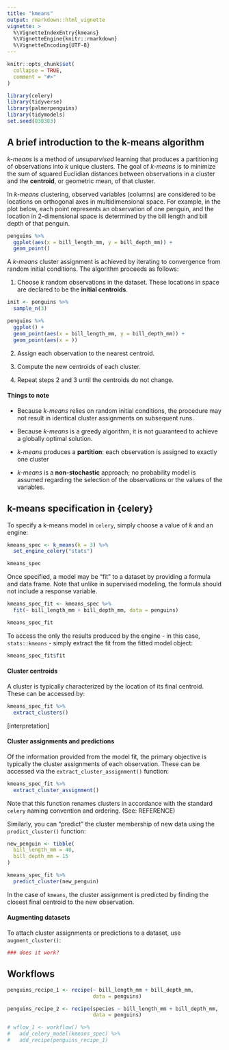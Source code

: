 ```yaml
---
title: "kmeans"
output: rmarkdown::html_vignette
vignette: >
  %\VignetteIndexEntry{kmeans}
  %\VignetteEngine{knitr::rmarkdown}
  %\VignetteEncoding{UTF-8}
---
```


```r
knitr::opts_chunk$set(
  collapse = TRUE,
  comment = "#>"
)
```

```r
library(celery)
library(tidyverse)
library(palmerpenguins)
library(tidymodels)
set.seed(838383)
```

## A brief introduction to the k-means algorithm

*k-means* is a method of *unsupervised* learning that produces a partitioning of
observations into *k* unique clusters.  The goal of *k-means* is to minimize the sum of
squared Euclidian distances between observations in a cluster and the **centroid**,
or geometric mean, of that cluster.

In *k-means* clustering, observed variables (columns) are considered to be locations
on orthogonal axes in multidimensional space.  For example, in the plot below,
each point represents an observation of one penguin, and the location in 2-dimensional
space is determined by the bill length and bill depth of that penguin.

```r
penguins %>%
  ggplot(aes(x = bill_length_mm, y = bill_depth_mm)) + 
  geom_point()
```


A *k-means* cluster assignment is achieved by iterating to convergence from random
initial conditions.  The algorithm proceeds as follows:

1. Choose *k* random observations in the dataset.  These locations in space are
declared to be the **initial centroids**.

```r
init <- penguins %>%
  sample_n(3)

penguins %>%
  ggplot() + 
  geom_point(aes(x = bill_length_mm, y = bill_depth_mm)) +
  geom_point(aes(x = ))
```

2. Assign each observation to the nearest centroid.


3. Compute the new centroids of each cluster.

4. Repeat steps 2 and 3 until the centroids do not change.


#### Things to note

* Because *k-means* relies on random initial conditions, the procedure may not
result in identical cluster assignments on subsequent runs.

* Because *k-means* is a greedy algorithm, it is not guaranteed to achieve a
globally optimal solution.

* *k-means* produces a **partition**: each observation is assigned to exactly 
one cluster

* *k-means* is a **non-stochastic** approach; no probability model is assumed
regarding the selection of the observations or the values of the variables.


## k-means specification in {celery}

To specify a k-means model in `celery`, simply choose a value of $k$ and an
engine:

```r
kmeans_spec <- k_means(k = 3) %>%
  set_engine_celery("stats") 

kmeans_spec
```

Once specified, a model may be "fit" to a dataset by providing a formula and 
data frame.  Note that unlike in supervised modeling, the formula should not
include a response variable.

```r
kmeans_spec_fit <- kmeans_spec %>%
  fit(~ bill_length_mm + bill_depth_mm, data = penguins)

kmeans_spec_fit
```

To access the only the results produced by the engine - in this case, `stats::kmeans` -
simply extract the fit from the fitted model object:

```r
kmeans_spec_fit$fit
```


#### Cluster centroids

A cluster is typically characterized by the location of its
final centroid.  These can be accessed by:

```r
kmeans_spec_fit %>%
  extract_clusters()
```

[interpretation]



#### Cluster assignments and predictions

Of the information provided from the model fit, the primary objective is typically
the cluster assignments of each observation.  These can be accessed via the
`extract_cluster_assignment()` function:

```r
kmeans_spec_fit %>%
  extract_cluster_assignment()
```

Note that this function renames clusters in accordance with the standard `celery`
naming convention and ordering.  (See: REFERENCE)

Similarly, you can "predict" the cluster membership of new data using the 
`predict_cluster()` function:

```r
new_penguin <- tibble(
  bill_length_mm = 40,
  bill_depth_mm = 15
)

kmeans_spec_fit %>%
  predict_cluster(new_penguin)
```

In the case of `kmeans`, the cluster assignment is predicted by finding the closest
final centroid to the new observation.

#### Augmenting datasets

To attach cluster assignments or predictions to a dataset, use `augment_cluster()`:

```r
### does it work?
```


## Workflows

```r
penguins_recipe_1 <- recipe(~ bill_length_mm + bill_depth_mm,
                            data = penguins)

penguins_recipe_2 <- recipe(species ~ bill_length_mm + bill_depth_mm,
                            data = penguins)

# wflow_1 <- workflow() %>%
#   add_celery_model(kmeans_spec) %>%
#   add_recipe(penguins_recipe_1)
```


























